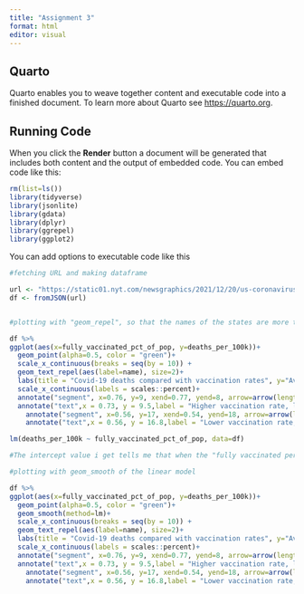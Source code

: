 ---
title: "Assignment 3"
format: html
editor: visual
---

## Quarto

Quarto enables you to weave together content and executable code into a finished document. To learn more about Quarto see <https://quarto.org>.

## Running Code

When you click the **Render** button a document will be generated that includes both content and the output of embedded code. You can embed code like this:

```{r}
rm(list=ls()) 
library(tidyverse)
library(jsonlite)
library(gdata)
library(dplyr)
library(ggrepel)
library(ggplot2)
```

You can add options to executable code like this

```{r}

#fetching URL and making dataframe

url <- "https://static01.nyt.com/newsgraphics/2021/12/20/us-coronavirus-deaths-2021/ff0adde21623e111d8ce103fedecf7ffc7906264/scatter.json"
df <- fromJSON(url)
```

```{r}

```

```{r}

#plotting with "geom_repel", so that the names of the states are more tidy plotted

df %>%
ggplot(aes(x=fully_vaccinated_pct_of_pop, y=deaths_per_100k))+
  geom_point(alpha=0.5, color = "green")+
  scale_x_continuous(breaks = seq(by = 10)) +
  geom_text_repel(aes(label=name), size=2)+
  labs(title = "Covid-19 deaths compared with vaccination rates", y="Avg montly deaths per 100 000", x= "Share of population fully vaccinated")+
  scale_x_continuous(labels = scales::percent)+
  annotate("segment", x=0.76, y=9, xend=0.77, yend=8, arrow=arrow(length = unit(0.3, "cm")), color="red")+
  annotate("text",x = 0.73, y = 9.5,label = "Higher vaccination rate, lower death rate",color = "red",size = 1.8,)+
    annotate("segment", x=0.56, y=17, xend=0.54, yend=18, arrow=arrow(length = unit(0.3, "cm")), color="red")+
    annotate("text",x = 0.56, y = 16.8,label = "Lower vaccination rate, higher death rate",color = "red",size = 1.8,)
```

```{r}
lm(deaths_per_100k ~ fully_vaccinated_pct_of_pop, data=df)

```

```{r}
#The intercept value i get tells me that when the "fully vaccinated percentage of population" is at 0, the deaths per 100k would have a mean of 31.15. This is likely not very meaningful, as there is no states that have a 0% vaccination rate. The coefficient for vaccinated percentage of population is -36.66. This tells me that there is a negative correlation, and that if the vaccination percentage was to increase with 1%, the deaths per 100k would be expected to decrease with 36.66.

#plotting with geom_smooth of the linear model

df %>%
ggplot(aes(x=fully_vaccinated_pct_of_pop, y=deaths_per_100k))+
  geom_point(alpha=0.5, color = "green")+
  geom_smooth(method=lm)+
  scale_x_continuous(breaks = seq(by = 10)) +
  geom_text_repel(aes(label=name), size=2)+
  labs(title = "Covid-19 deaths compared with vaccination rates", y="Avg montly deaths per 100 000", x= "Share of population fully vaccinated")+
  scale_x_continuous(labels = scales::percent)+
  annotate("segment", x=0.76, y=9, xend=0.77, yend=8, arrow=arrow(length = unit(0.3, "cm")), color="red")+
  annotate("text",x = 0.73, y = 9.5,label = "Higher vaccination rate, lower death rate",color = "red",size = 1.8,)+
    annotate("segment", x=0.56, y=17, xend=0.54, yend=18, arrow=arrow(length = unit(0.3, "cm")), color="red")+
    annotate("text",x = 0.56, y = 16.8,label = "Lower vaccination rate, higher death rate",color = "red",size = 1.8,)
```

